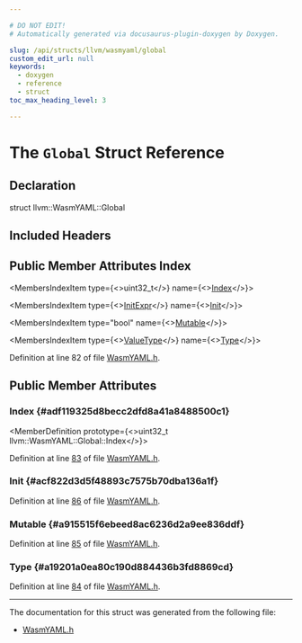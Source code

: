 ```yaml
---

# DO NOT EDIT!
# Automatically generated via docusaurus-plugin-doxygen by Doxygen.

slug: /api/structs/llvm/wasmyaml/global
custom_edit_url: null
keywords:
  - doxygen
  - reference
  - struct
toc_max_heading_level: 3

---
```





# The `Global` Struct Reference

<DoxygenPage pluginConfig={pluginConfig}>



## Declaration

<CodeBlock>struct llvm::WasmYAML::Global</CodeBlock>

## Included Headers

<IncludesList>
<IncludesListItem
  filePath="llvm/ObjectYAML/WasmYAML.h"
  permalink="/docs/api/files/include/include/llvm/include/llvm/objectyaml/wasmyaml-h"
  isLocal="true" />
</IncludesList>

## Public Member Attributes Index

<MembersIndex>

<MembersIndexItem
  type={<>uint32&#95;t</>}
  name={<><a href="#adf119325d8becc2dfd8a41a8488500c1">Index</a></>}>
</MembersIndexItem>

<MembersIndexItem
  type={<><a href="/docs/api/structs/llvm/wasmyaml/initexpr">InitExpr</a></>}
  name={<><a href="#acf822d3d5f48893c7575b70dba136a1f">Init</a></>}>
</MembersIndexItem>

<MembersIndexItem
  type="bool"
  name={<><a href="#a915515f6ebeed8ac6236d2a9ee836ddf">Mutable</a></>}>
</MembersIndexItem>

<MembersIndexItem
  type={<><a href="/docs/api/namespaces/llvm/#ad18871060ac1b051c7322cc6ad71e11c">ValueType</a></>}
  name={<><a href="#a19201a0ea80c190d884436b3fd8869cd">Type</a></>}>
</MembersIndexItem>

</MembersIndex>


Definition at line 82 of file <a href="/docs/api/files/include/include/llvm/include/llvm/objectyaml/wasmyaml-h">WasmYAML.h</a>.

<SectionDefinition>

## Public Member Attributes

### Index {#adf119325d8becc2dfd8a41a8488500c1}

<MemberDefinition
  prototype={<>uint32&#95;t llvm::WasmYAML::Global::Index</>}>

Definition at line <a href="/docs/api/files/include/include/llvm/include/llvm/objectyaml/wasmyaml-h/#l00083">83</a> of file <a href="/docs/api/files/include/include/llvm/include/llvm/objectyaml/wasmyaml-h">WasmYAML.h</a>.
</MemberDefinition>

### Init {#acf822d3d5f48893c7575b70dba136a1f}

<MemberDefinition
  prototype="InitExpr llvm::WasmYAML::Global::Init">

Definition at line <a href="/docs/api/files/include/include/llvm/include/llvm/objectyaml/wasmyaml-h/#l00086">86</a> of file <a href="/docs/api/files/include/include/llvm/include/llvm/objectyaml/wasmyaml-h">WasmYAML.h</a>.
</MemberDefinition>

### Mutable {#a915515f6ebeed8ac6236d2a9ee836ddf}

<MemberDefinition
  prototype="bool llvm::WasmYAML::Global::Mutable">

Definition at line <a href="/docs/api/files/include/include/llvm/include/llvm/objectyaml/wasmyaml-h/#l00085">85</a> of file <a href="/docs/api/files/include/include/llvm/include/llvm/objectyaml/wasmyaml-h">WasmYAML.h</a>.
</MemberDefinition>

### Type {#a19201a0ea80c190d884436b3fd8869cd}

<MemberDefinition
  prototype="ValueType llvm::WasmYAML::Global::Type">

Definition at line <a href="/docs/api/files/include/include/llvm/include/llvm/objectyaml/wasmyaml-h/#l00084">84</a> of file <a href="/docs/api/files/include/include/llvm/include/llvm/objectyaml/wasmyaml-h">WasmYAML.h</a>.
</MemberDefinition>

</SectionDefinition>

<hr/>

The documentation for this struct was generated from the following file:

<ul>
<li><a href="/docs/api/files/include/include/llvm/include/llvm/objectyaml/wasmyaml-h">WasmYAML.h</a></li>
</ul>

</DoxygenPage>
